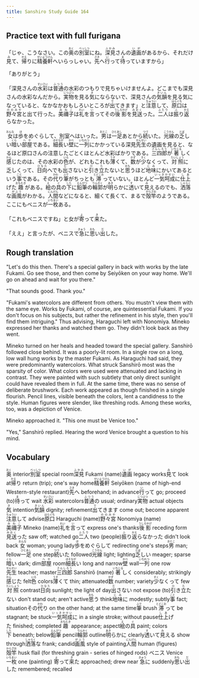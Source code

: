 ```yaml
---
title: Sanshiro Study Guide 164
---
```


## Practice text with full furigana

<p>
「じゃ、こうなさい。この<ruby><rb>奥</rb><rt>おく</rt></ruby>の<ruby><rb>別室</rb><rt>べっしつ</rt></ruby>にね。<ruby><rb>深見</rb><rt>ふかみ</rt></ruby>さんの<ruby><rb>遺画</rb><rt>いが</rt></ruby>があるから、それだけ<ruby><rb>見</rb><rt>み</rt></ruby>て、<ruby><rb>帰</rb><rt>かえ</rt></ruby>りに<ruby><rb>精養軒</rb><rt>せいようけん</rt></ruby>へいらっしゃい。<ruby><rb>先</rb><rt>さき</rt></ruby>へ<ruby><rb>行</rb><rt>い</rt></ruby>って<ruby><rb>待</rb><rt>ま</rt></ruby>っていますから」
</p>

<p>「ありがとう」</p>
<p>
「深見さんの<ruby><rb>水彩</rb><rt>すいさい</rt></ruby>は<ruby><rb>普通</rb><rt>ふつう</rt></ruby>の水彩のつもりで見ちゃいけませんよ。どこまでも深見さんの水彩なんだから。<ruby><rb>実物</rb><rt>じつぶつ</rt></ruby>を見る<ruby><rb>気</rb><rt>き</rt></ruby>にならないで、深見さんの<ruby><rb>気韻</rb><rt>きいん</rt></ruby>を見る気になっていると、なかなかおもしろいところが<ruby><rb>出</rb><rt>で</rt></ruby>てきます」と<ruby><rb>注意</rb><rt>ちゅうい</rt></ruby>して、<ruby><rb>原口</rb><rt>はらぐち</rt></ruby>は<ruby><rb>野々宮</rb><rt>ののみや</rt></ruby>と出て行った。<ruby><rb>美禰子</rb><rt>みねこ</rt></ruby>は<ruby><rb>礼</rb><rt>れい</rt></ruby>を<ruby><rb>言</rb><rt>い</rt></ruby>ってその<ruby><rb>後影</rb><rt>うしろかげ</rt></ruby>を<ruby><rb>見送</rb><rt>みおく</rt></ruby>った。<ruby><rb>二人</rb><rt>ふたり</rt></ruby>は<ruby><rb>振</rb><rt>ふ</rt></ruby>り<ruby><rb>返</rb><rt>かえ</rt></ruby>らなかった。
</p>

<p>
<ruby><rb>女</rb><rt>おんな</rt></ruby>は<ruby><rb>歩</rb><rt>ほ</rt></ruby>をめぐらして、別室へはいった。<ruby><rb>男</rb><rt>おとこ</rt></ruby>は<ruby><rb>一足</rb><rt>ひとあし</rt></ruby>あとから<ruby><rb>続</rb><rt>つづ</rt></ruby>いた。<ruby><rb>光線</rb><rt>こうせん</rt></ruby>の<ruby><rb>乏</rb><rt>とぼ</rt></ruby>しい<ruby><rb>暗</rb><rt>くら</rt></ruby>い<ruby><rb>部屋</rb><rt>へや</rt></ruby>である。<ruby><rb>細長</rb><rt>ほそなが</rt></ruby>い<ruby><rb>壁</rb><rt>かべ</rt></ruby>に<ruby><rb>一列</rb><rt>いちれつ</rt></ruby>にかかっている深見<ruby><rb>先生</rb><rt>せんせい</rt></ruby>の遺画を見ると、なるほど原口さんの注意したごとくほとんど水彩ばかりである。<ruby><rb>三四郎</rb><rt>さんしろう</rt></ruby>が<ruby><rb>著</rb><rt>いちじる</rt></ruby>しく<ruby><rb>感</rb><rt>かん</rt></ruby>じたのは、その水彩の<ruby><rb>色</rb><rt>いろ</rt></ruby>が、どれもこれも<ruby><rb>薄</rb><rt>うす</rt></ruby>くて、<ruby><rb>数</rb><rt>かず</rt></ruby>が<ruby><rb>少</rb><rt>すく</rt></ruby>なくって、<ruby><rb>対照</rb><rt>たいしょう</rt></ruby>に乏しくって、<ruby><rb>日向</rb><rt>ひなた</rt></ruby>へでも<ruby><rb>出</rb><rt>だ</rt></ruby>さないと<ruby><rb>引</rb><rt>ひ</rt></ruby>き<ruby><rb>立</rb><rt>た</rt></ruby>たないと<ruby><rb>思</rb><rt>おも</rt></ruby>うほど<ruby><rb>地味</rb><rt>じみ</rt></ruby>にかいてあるという<ruby><rb>事</rb><rt>こと</rt></ruby>である。その<ruby><rb>代</rb><rt>かわ</rt></ruby>り<ruby><rb>筆</rb><rt>ふで</rt></ruby>がちっとも<ruby><rb>滞</rb><rt>とどこお</rt></ruby>っていない。ほとんど<ruby><rb>一気呵成</rb><rt>いっきかせい</rt></ruby>に<ruby><rb>仕上</rb><rt>しあ</rt></ruby>げた<ruby><rb>趣</rb><rt>おもむき</rt></ruby>がある。<ruby><rb>絵</rb><rt>え</rt></ruby>の<ruby><rb>具</rb><rt>ぐ</rt></ruby>の<ruby><rb>下</rb><rt>した</rt></ruby>に<ruby><rb>鉛筆</rb><rt>えんぴつ</rt></ruby>の<ruby><rb>輪郭</rb><rt>りんかく</rt></ruby>が<ruby><rb>明</rb><rt>あき</rt></ruby>らかに<ruby><rb>透</rb><rt>す</rt></ruby>いて<ruby><rb>見</rb><rt>み</rt></ruby>えるのでも、<ruby><rb>洒落</rb><rt>しゃらく</rt></ruby>な<ruby><rb>画風</rb><rt>がふう</rt></ruby>がわかる。<ruby><rb>人間</rb><rt>にんげん</rt></ruby>などになると、細くて長くて、まるで<ruby><rb>殻竿</rb><rt>からざお</rt></ruby>のようである。ここにもベニスが<ruby><rb>一枚</rb><rt>いちまい</rt></ruby>ある。
</p>

<p>
「これもベニスですね」と女が<ruby><rb>寄</rb><rt>よ</rt></ruby>って<ruby><rb>来</rb><rt>き</rt></ruby>た。
</p>

<p>
「ええ」と言ったが、ベニスで<ruby><rb>急</rb><rt>きゅう</rt></ruby>に<ruby><rb>思</rb><rt>おも</rt></ruby>い<ruby><rb>出</rb><rt>だ</rt></ruby>した。
</p>


## Rough translation

"Let's do this then. There's a special gallery in back with works by the late Fukami. Go see those, and then come by Seiyōken on your way home. We'll go on ahead and wait for you there."

"That sounds good. Thank you."

"Fukami's watercolors are different from others. You mustn't view them with the same eye. Works by Fukami, of course, are quintessential Fukami. If you don't focus on his subjects, but rather the refinement in his style, then you'll find them intriguing." Thus advising, Haraguchi left with Nonomiya. Mineko expressed her thanks and watched them go. They didn't look back as they went.

Mineko turned on her heals and headed toward the special gallery. Sanshirō followed close behind. It was a poorly-lit room. In a single row on a long, low wall hung works by the master Fukami. As Haraguchi had said, they were predominantly watercolors. What struck Sanshirō most was the sparsity of color. What colors were used were attenuated and lacking in contrast. They were painted with such subtlety that only direct sunlight could have revealed them in full. At the same time, there was no sense of deliberate brushwork. Each work appeared as though finished in a single flourish. Pencil lines, visible beneath the colors, lent a candidness to the style. Human figures were slender, like threshing rods. Among these works, too, was a depiction of Venice.

Mineko approached it. "This one must be Venice too."

"Yes," Sanshirō replied. Hearing the word Venice brought a question to his mind.                    


## Vocabulary

<p>
<span class="vocabstudy"><ruby><rb>奥</rb><rt>おく</rt></ruby>&nbsp;interior</span><span class="vocabstudy"><ruby><rb>別室</rb><rt>べっしつ</rt></ruby>&nbsp;special room</span><span class="vocabstudy"><ruby><rb>深見</rb><rt>ふかみ</rt></ruby>&nbsp;Fukami (name)</span><span class="vocabstudy"><ruby><rb>遺画</rb><rt>いが</rt></ruby>&nbsp;legacy works</span><span class="vocabstudy"><ruby><rb>見</rb><rt>み</rt></ruby>て&nbsp;look at</span><span class="vocabstudy"><ruby><rb>帰</rb><rt>かえ</rt></ruby>り&nbsp;return (trip); one's way home</span><span class="vocabstudy"><ruby><rb>精養軒</rb><rt>せいようけん</rt></ruby>&nbsp;Seiyōken (name of high-end Western-style restaurant)</span><span class="vocabstudy"><ruby><rb>先</rb><rt>さき</rt></ruby>へ&nbsp;beforehand; in advance</span><span class="vocabstudy"><ruby><rb>行</rb><rt>い</rt></ruby>って&nbsp;go; proceed (to)</span><span class="vocabstudy"><ruby><rb>待</rb><rt>ま</rt></ruby>って&nbsp;wait</span>
<span class="vocabstudy"><ruby><rb>水彩</rb><rt>すいさい</rt></ruby>&nbsp;watercolors</span><span class="vocabstudy"><ruby><rb>普通</rb><rt>ふつう</rt></ruby>の&nbsp;usual; ordinary</span><span class="vocabstudy"><ruby><rb>実物</rb><rt>じつぶつ</rt></ruby>&nbsp;actual objects</span><span class="vocabstudy"><ruby><rb>気</rb><rt>き</rt></ruby>&nbsp;intention</span><span class="vocabstudy"><ruby><rb>気韻</rb><rt>きいん</rt></ruby>&nbsp;dignity; refinement</span><span class="vocabstudy"><ruby><rb>出</rb><rt>で</rt></ruby>てきます&nbsp;come out; become apparent</span><span class="vocabstudy"><ruby><rb>注意</rb><rt>ちゅうい</rt></ruby>して&nbsp;advise</span><span class="vocabstudy"><ruby><rb>原口</rb><rt>はらぐち</rt></ruby>&nbsp;Haraguchi (name)</span><span class="vocabstudy"><ruby><rb>野々宮</rb><rt>ののみや</rt></ruby>&nbsp;Nonomiya (name)</span><span class="vocabstudy"><ruby><rb>美禰子</rb><rt>みねこ</rt></ruby>&nbsp;Mineko (name)</span><span class="vocabstudy"><ruby><rb>礼</rb><rt>れい</rt></ruby>を<ruby><rb>言</rb><rt>い</rt></ruby>って&nbsp;express one's thanks</span><span class="vocabstudy"><ruby><rb>後影</rb><rt>うしろかげ</rt></ruby>&nbsp;receding form</span><span class="vocabstudy"><ruby><rb>見送</rb><rt>みおく</rt></ruby>った&nbsp;saw off; watched go</span><span class="vocabstudy"><ruby><rb>二人</rb><rt>ふたり</rt></ruby>&nbsp;two (people)</span><span class="vocabstudy"><ruby><rb>振</rb><rt>ふ</rt></ruby>り<ruby><rb>返</rb><rt>かえ</rt></ruby>らなかった&nbsp;didn't look back</span>
<span class="vocabstudy"><ruby><rb>女</rb><rt>おんな</rt></ruby>&nbsp;woman; young lady</span><span class="vocabstudy"><ruby><rb>歩</rb><rt>ほ</rt></ruby>をめぐらして&nbsp;redirecting one's steps</span><span class="vocabstudy"><ruby><rb>男</rb><rt>おとこ</rt></ruby>&nbsp;man; fellow</span><span class="vocabstudy"><ruby><rb>一足</rb><rt>ひとあし</rt></ruby>&nbsp;one step</span><span class="vocabstudy"><ruby><rb>続</rb><rt>つづ</rt></ruby>いた&nbsp;followed</span><span class="vocabstudy"><ruby><rb>光線</rb><rt>こうせん</rt></ruby>&nbsp;light; lighting</span><span class="vocabstudy"><ruby><rb>乏</rb><rt>とぼ</rt></ruby>しい&nbsp;meager; sparse</span><span class="vocabstudy"><ruby><rb>暗</rb><rt>くら</rt></ruby>い&nbsp;dark; dim</span><span class="vocabstudy"><ruby><rb>部屋</rb><rt>へや</rt></ruby>&nbsp;room</span><span class="vocabstudy"><ruby><rb>細長</rb><rt>ほそなが</rt></ruby>い&nbsp;long and narrow</span><span class="vocabstudy"><ruby><rb>壁</rb><rt>かべ</rt></ruby>&nbsp;wall</span><span class="vocabstudy"><ruby><rb>一列</rb><rt>いちれつ</rt></ruby>&nbsp;one row</span><span class="vocabstudy"><ruby><rb>先生</rb><rt>せんせい</rt></ruby>&nbsp;teacher; master</span><span class="vocabstudy"><ruby><rb>三四郎</rb><rt>さんしろう</rt></ruby>&nbsp;Sanshirō (name)</span><span class="vocabstudy"><ruby><rb>著</rb><rt>いちじる</rt></ruby>しく&nbsp;considerably; strikingly</span><span class="vocabstudy"><ruby><rb>感</rb><rt>かん</rt></ruby>じた&nbsp;felt</span><span class="vocabstudy"><ruby><rb>色</rb><rt>いろ</rt></ruby>&nbsp;colors</span><span class="vocabstudy"><ruby><rb>薄</rb><rt>うす</rt></ruby>くて&nbsp;thin; attenuated</span><span class="vocabstudy"><ruby><rb>数</rb><rt>かず</rt></ruby>&nbsp;number; variety</span><span class="vocabstudy"><ruby><rb>少</rb><rt>すく</rt></ruby>なくって&nbsp;few</span><span class="vocabstudy"><ruby><rb>対照</rb><rt>たいしょう</rt></ruby>&nbsp;contrast</span><span class="vocabstudy"><ruby><rb>日向</rb><rt>ひなた</rt></ruby>&nbsp;sunlight; the light of day</span><span class="vocabstudy"><ruby><rb>出</rb><rt>だ</rt></ruby>さない&nbsp;not expose (to)</span><span class="vocabstudy"><ruby><rb>引</rb><rt>ひ</rt></ruby>き<ruby><rb>立</rb><rt>た</rt></ruby>たない&nbsp;don't stand out; aren't active</span><span class="vocabstudy"><ruby><rb>思</rb><rt>おも</rt></ruby>う&nbsp;think</span><span class="vocabstudy"><ruby><rb>地味</rb><rt>じみ</rt></ruby>に&nbsp;modestly; subtly</span><span class="vocabstudy"><ruby><rb>事</rb><rt>こと</rt></ruby>&nbsp;fact; situation</span><span class="vocabstudy">その<ruby><rb>代</rb><rt>かわ</rt></ruby>り&nbsp;on the other hand; at the same time</span><span class="vocabstudy"><ruby><rb>筆</rb><rt>ふで</rt></ruby>&nbsp;brush</span><span class="vocabstudy"><ruby><rb>滞</rb><rt>とどこお</rt></ruby>って&nbsp;be stagnant; be stuck</span><span class="vocabstudy"><ruby><rb>一気呵成</rb><rt>いっきかせい</rt></ruby>に&nbsp;in a single stroke; without pause</span><span class="vocabstudy"><ruby><rb>仕上</rb><rt>しあ</rt></ruby>げた&nbsp;finished; completed</span><span class="vocabstudy"><ruby><rb>趣</rb><rt>おもむき</rt></ruby>&nbsp;appearance; aspect</span><span class="vocabstudy"><ruby><rb>絵</rb><rt>え</rt></ruby>の<ruby><rb>具</rb><rt>ぐ</rt></ruby>&nbsp;paint; colors</span><span class="vocabstudy"><ruby><rb>下</rb><rt>した</rt></ruby>&nbsp;beneath; below</span><span class="vocabstudy"><ruby><rb>鉛筆</rb><rt>えんぴつ</rt></ruby>&nbsp;pencil</span><span class="vocabstudy"><ruby><rb>輪郭</rb><rt>りんかく</rt></ruby>&nbsp;outline</span><span class="vocabstudy"><ruby><rb>明</rb><rt>あき</rt></ruby>らかに&nbsp;clearly</span><span class="vocabstudy"><ruby><rb>透</rb><rt>す</rt></ruby>いて<ruby><rb>見</rb><rt>み</rt></ruby>える&nbsp;show through</span><span class="vocabstudy"><ruby><rb>洒落</rb><rt>しゃらく</rt></ruby>な&nbsp;frank; candid</span><span class="vocabstudy"><ruby><rb>画風</rb><rt>がふう</rt></ruby>&nbsp;style of painting</span><span class="vocabstudy"><ruby><rb>人間</rb><rt>にんげん</rt></ruby>&nbsp;human (figures)</span><span class="vocabstudy"><ruby><rb>殻竿</rb><rt>からざお</rt></ruby>&nbsp;husk flail (for threshing grain - series of hinged rods) </span><span class="vocabstudy">ベニス&nbsp;Venice</span><span class="vocabstudy"><ruby><rb>一枚</rb><rt>いちまい</rt></ruby>&nbsp;one (painting)</span>
<span class="vocabstudy"><ruby><rb>寄</rb><rt>よ</rt></ruby>って<ruby><rb>来</rb><rt>き</rt></ruby>た&nbsp;approached; drew near</span>
<span class="vocabstudy"><ruby><rb>急</rb><rt>きゅう</rt></ruby>に&nbsp;suddenly</span><span class="vocabstudy"><ruby><rb>思</rb><rt>おも</rt></ruby>い<ruby><rb>出</rb><rt>だ</rt></ruby>した&nbsp;remembered; recalled</span>
</p>
